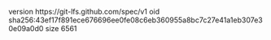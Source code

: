 version https://git-lfs.github.com/spec/v1
oid sha256:43ef17f891ece676696ee0fe08c6eb360955a8bc7c27e41a1eb307e30e09a0d0
size 6561

